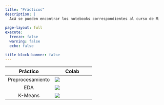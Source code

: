 ```yaml
---
title: "Prácticos"
description: |
  Acá se pueden encontrar los notebooks correspondientes al curso de Minería de Datos.
  
page-layout: full
execute: 
  freeze: false
  warning: false
  echo: false

title-block-banner: false
---
```


Práctico| Colab
:----:|-----|
Preprocesamiento|[![](tics411/thumbnails/colab.svg)](https://colab.research.google.com/github/datacubeR/clases_UAI/blob/main/tics411/notebooks/01-Preprocesamiento.ipynb)
EDA|[![](tics411/thumbnails/colab.svg)](https://colab.research.google.com/github/datacubeR/clases_UAI/blob/main/tics411/notebooks/02-EDA.ipynb)
K-Means|[![](tics411/thumbnails/colab.svg)](https://colab.research.google.com/github/datacubeR/clases_UAI/blob/main/tics411/notebooks/ex_kmeans.ipynb)
